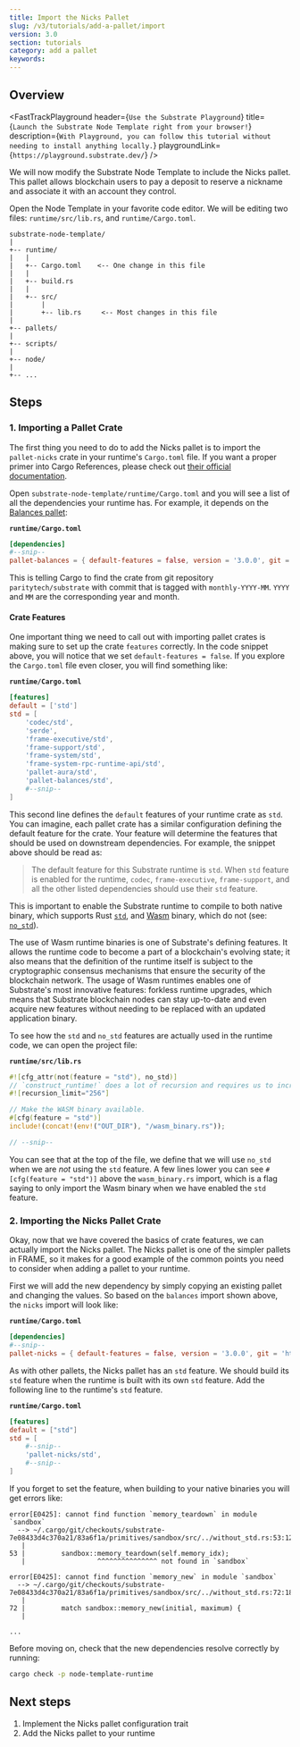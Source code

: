 ```yaml
---
title: Import the Nicks Pallet
slug: /v3/tutorials/add-a-pallet/import
version: 3.0 
section: tutorials
category: add a pallet
keywords:
---
```


## Overview

<FastTrackPlayground
  header={`Use the Substrate Playground`}
  title={`Launch the Substrate Node Template right from your browser!`}
  description={`With Playground, you can follow this tutorial without needing to install anything locally.`}
  playgroundLink={`https://playground.substrate.dev/`}
/>

We will now modify the Substrate Node Template to include the Nicks pallet. This
pallet allows blockchain users to pay a deposit to reserve a nickname and associate it with an
account they control.

Open the Node Template in your favorite code editor. We will be editing two files:
`runtime/src/lib.rs`, and `runtime/Cargo.toml`.

```text
substrate-node-template/
|
+-- runtime/
|   |
|   +-- Cargo.toml    <-- One change in this file
|   |
|   +-- build.rs
|   |
|   +-- src/
|       |
|       +-- lib.rs     <-- Most changes in this file
|
+-- pallets/
|
+-- scripts/
|
+-- node/
|
+-- ...
```

## Steps
### 1. Importing a Pallet Crate

The first thing you need to do to add the Nicks pallet is to import the `pallet-nicks` crate in your
runtime's `Cargo.toml` file. If you want a proper primer into Cargo References, please check out
[their official documentation](https://doc.rust-lang.org/cargo/reference/index.html).

Open `substrate-node-template/runtime/Cargo.toml` and you will see a list of all the dependencies
your runtime has. For example, it depends on the [Balances pallet](/rustdocs/latest/pallet_balances/index.html):

**`runtime/Cargo.toml`**

```TOML
[dependencies]
#--snip--
pallet-balances = { default-features = false, version = '3.0.0', git = 'https://github.com/paritytech/substrate.git', tag = 'monthly-YYYY-MM' }
```

This is telling Cargo to find the crate from git repository `paritytech/substrate` with commit
that is tagged with `monthly-YYYY-MM`. `YYYY` and `MM` are the corresponding year and month.

#### Crate Features

One important thing we need to call out with importing pallet crates is making sure to set up the
crate `features` correctly. In the code snippet above, you will notice that we set
`default-features = false`. If you explore the `Cargo.toml` file even closer, you will find
something like:

**`runtime/Cargo.toml`**

```TOML
[features]
default = ['std']
std = [
    'codec/std',
    'serde',
    'frame-executive/std',
    'frame-support/std',
    'frame-system/std',
    'frame-system-rpc-runtime-api/std',
    'pallet-aura/std',
    'pallet-balances/std',
    #--snip--
]
```

This second line defines the `default` features of your runtime crate as `std`. You can imagine,
each pallet crate has a similar configuration defining the default feature for the crate. Your
feature will determine the features that should be used on downstream dependencies. For example, the
snippet above should be read as:

> The default feature for this Substrate runtime is `std`. When `std` feature is enabled for the
> runtime, `codec`, `frame-executive`, `frame-support`, and all the other listed
> dependencies should use their `std` feature.

This is important to enable the Substrate runtime to compile to both native binary, which supports
Rust [`std`](https://doc.rust-lang.org/std/), and [Wasm](https://webassembly.org/) binary, which
do not (see: [`no_std`](https://rust-embedded.github.io/book/intro/no-std.html)).

The use of Wasm runtime binaries is one of Substrate's defining features. It allows the runtime code
to become a part of a blockchain's evolving state; it also means that the definition of the runtime
itself is subject to the cryptographic consensus mechanisms that ensure the security of the
blockchain network. The usage of Wasm runtimes enables one of Substrate's most innovative features:
forkless runtime upgrades, which means that Substrate blockchain nodes can stay up-to-date and even
acquire new features without needing to be replaced with an updated application binary.

To see how the `std` and `no_std` features are actually used in the runtime code, we can open the
project file:

**`runtime/src/lib.rs`**

```rust
#![cfg_attr(not(feature = "std"), no_std)]
// `construct_runtime!` does a lot of recursion and requires us to increase the limit to 256.
#![recursion_limit="256"]

// Make the WASM binary available.
#[cfg(feature = "std")]
include!(concat!(env!("OUT_DIR"), "/wasm_binary.rs"));

// --snip--
```

You can see that at the top of the file, we define that we will use `no_std` when we are _not_ using
the `std` feature. A few lines lower you can see `#[cfg(feature = "std")]` above the
`wasm_binary.rs` import, which is a flag saying to only import the Wasm binary when we have enabled
the `std` feature.

### 2. Importing the Nicks Pallet Crate

Okay, now that we have covered the basics of crate features, we can actually import the Nicks
pallet. The Nicks pallet is one of the simpler pallets in FRAME, so it makes for a good example of
the common points you need to consider when adding a pallet to your runtime.

First we will add the new dependency by simply copying an existing pallet and changing the values.
So based on the `balances` import shown above, the `nicks` import will look like:

**`runtime/Cargo.toml`**

```TOML
[dependencies]
#--snip--
pallet-nicks = { default-features = false, version = '3.0.0', git = 'https://github.com/paritytech/substrate.git', tag = 'monthly-2021-05' }
```

As with other pallets, the Nicks pallet has an `std` feature. We should build its `std` feature
when the runtime is built with its own `std` feature. Add the following line to the runtime's `std`
feature.

**`runtime/Cargo.toml`**

```TOML
[features]
default = ["std"]
std = [
    #--snip--
    'pallet-nicks/std',
    #--snip--
]
```

If you forget to set the feature, when building to your native binaries you will get errors like:

```
error[E0425]: cannot find function `memory_teardown` in module `sandbox`
  --> ~/.cargo/git/checkouts/substrate-7e08433d4c370a21/83a6f1a/primitives/sandbox/src/../without_std.rs:53:12
   |
53 |         sandbox::memory_teardown(self.memory_idx);
   |                  ^^^^^^^^^^^^^^^ not found in `sandbox`

error[E0425]: cannot find function `memory_new` in module `sandbox`
  --> ~/.cargo/git/checkouts/substrate-7e08433d4c370a21/83a6f1a/primitives/sandbox/src/../without_std.rs:72:18
   |
72 |         match sandbox::memory_new(initial, maximum) {
   |

...
```

Before moving on, check that the new dependencies resolve correctly by running:

```bash
cargo check -p node-template-runtime
```

## Next steps 
1. Implement the Nicks pallet configuration trait
2. Add the Nicks pallet to your runtime 